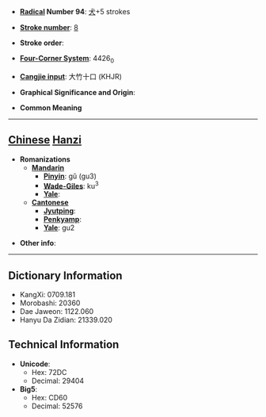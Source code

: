 * '''[[Wiktionary:Chinese radical index| Radical]] Number 94''': [[Wiktionary:Chinese radical index 犬|犬]]+5 strokes

* '''[[Wiktionary:Chinese total strokes index|Stroke number]]''': [[Wiktionary:Chinese total strokes index 8|8]]

* '''Stroke order''': 

* '''[[Wiktionary:Chinese four corner index|Four-Corner System]]''': 4426<sub>0</sub>

* '''[[Wiktionary:Chinese Cangjie index|Cangjie input]]''': 大竹十口 (KHJR)

* '''Graphical Significance and Origin''': 

* '''Common Meaning'''

----

== [[Chinese]] [[Hanzi]] ==

* '''Romanizations'''
** '''[[Mandarin]]'''
*** '''[[Pinyin]]''': gǔ (gu3)
*** '''[[Wade-Giles]]''': ku<sup>3</sup>
*** '''[[Yale]]''': 
** '''[[Cantonese]]'''
*** '''[[Jyutping]]''':
*** '''[[Penkyamp]]''': 
*** '''[[Yale]]''': gu2

* '''Other info''': 

----

== Dictionary Information ==

* KangXi: 0709.181
* Morobashi: 20360
* Dae Jaweon: 1122.060
* Hanyu Da Zidian: 21339.020

== Technical Information ==

* '''Unicode''':
** Hex: 72DC
** Decimal: 29404
* '''Big5''':
** Hex: CD60
** Decimal: 52576